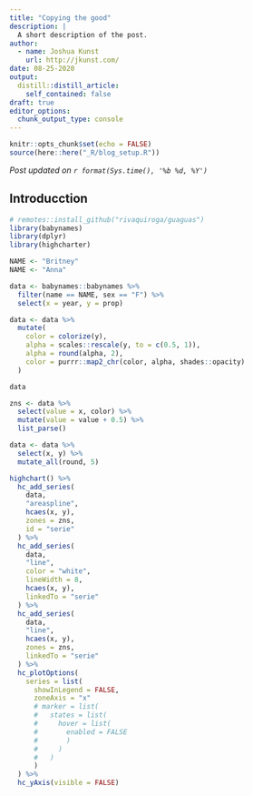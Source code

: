 ```yaml
---
title: "Copying the good"
description: |
  A short description of the post.
author:
  - name: Joshua Kunst
    url: http://jkunst.com/
date: 08-25-2020
output:
  distill::distill_article:
    self_contained: false
draft: true
editor_options: 
  chunk_output_type: console
---
```


```r
knitr::opts_chunk$set(echo = FALSE)
source(here::here("_R/blog_setup.R"))
```

_Post updated on `r format(Sys.time(), '%b %d, %Y')`_

## Introducction


```r
# remotes::install_github("rivaquiroga/guaguas")
library(babynames)
library(dplyr)
library(highcharter)

NAME <- "Britney"
NAME <- "Anna"

data <- babynames::babynames %>% 
  filter(name == NAME, sex == "F") %>% 
  select(x = year, y = prop)

data <- data %>% 
  mutate(
    color = colorize(y),
    alpha = scales::rescale(y, to = c(0.5, 1)),
    alpha = round(alpha, 2),
    color = purrr::map2_chr(color, alpha, shades::opacity)
  )

data

zns <- data %>% 
  select(value = x, color) %>% 
  mutate(value = value + 0.5) %>% 
  list_parse()

data <- data %>% 
  select(x, y) %>% 
  mutate_all(round, 5)

highchart() %>%
  hc_add_series(
    data,
    "areaspline",
    hcaes(x, y),
    zones = zns,
    id = "serie"
  ) %>% 
  hc_add_series(
    data,
    "line",
    color = "white",
    lineWidth = 8,
    hcaes(x, y),
    linkedTo = "serie"
  ) %>%
  hc_add_series(
    data,
    "line",
    hcaes(x, y),
    zones = zns,
    linkedTo = "serie"
  ) %>%
  hc_plotOptions(
    series = list(
      showInLegend = FALSE,
      zoneAxis = "x"
      # marker = list(
      #   states = list(
      #     hover = list(
      #       enabled = FALSE
      #       )
      #     )
      #   )
      )
  ) %>% 
  hc_yAxis(visible = FALSE)

```

